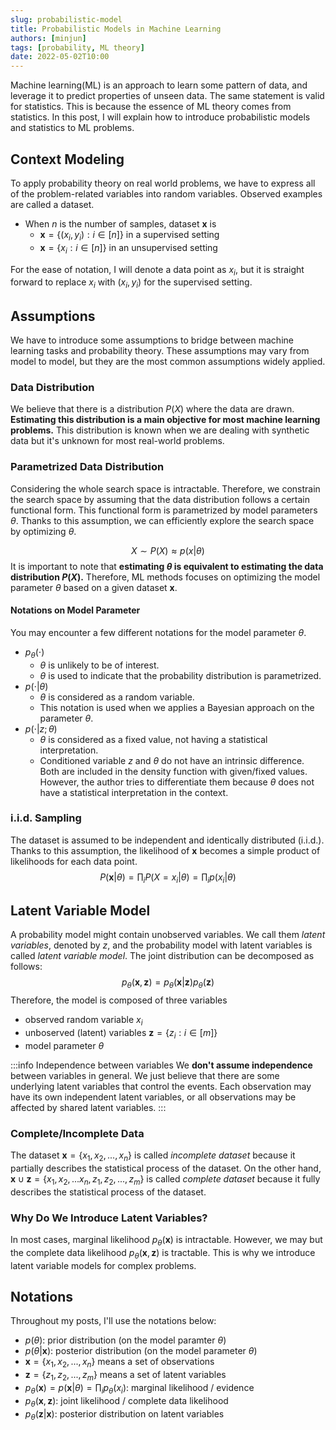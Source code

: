 ```yaml
---
slug: probabilistic-model
title: Probabilistic Models in Machine Learning
authors: [minjun]
tags: [probability, ML theory]
date: 2022-05-02T10:00
---
```


Machine learning(ML) is an approach to learn some pattern of data, and leverage it to predict properties of unseen data. The same statement is valid for statistics.
This is because the essence of ML theory comes from statistics. In this post, I will explain how to introduce probabilistic models and statistics to ML problems.

<!--truncate-->

## Context Modeling

To apply probability theory on real world problems, we have to express all of the problem-related variables into random variables. Observed examples are called a dataset.
- When $n$ is the number of samples, dataset $\mathbf{x}$ is
	- $\mathbf{x}=\{(x_i,y_i): i\in [n]\}$ in a supervised setting
	- $\mathbf{x}=\{x_i: i\in[n]\}$ in an unsupervised setting

For the ease of notation, I will denote a data point as $x_i$, but it is straight forward to replace $x_i$ with $(x_i,y_i)$ for the supervised setting.

## Assumptions

We have to introduce some assumptions to bridge between machine learning tasks and probability theory. These assumptions may vary from model to model, but they are the most common assumptions widely applied.

### Data Distribution

We believe that there is a distribution $P(X)$ where the data are drawn. **Estimating this distribution is a main objective for most machine learning problems.** This distribution is known when we are dealing with synthetic data but it's unknown for most real-world problems.

### Parametrized Data Distribution

Considering the whole search space is intractable. Therefore, we constrain the search space by assuming that the data distribution follows a certain functional form. This functional form is parametrized by model parameters $\theta$. Thanks to this assumption, we can efficiently explore the search space by optimizing $\theta$.

$$
X\sim P(X) \approx p(x\vert\theta)
$$
It is important to note that **estimating $\theta$ is equivalent to estimating the data distribution $P(X)$.** Therefore, ML methods focuses on optimizing the model parameter $\theta$ based on a given dataset $\mathbf{x}$.

#### Notations on Model Parameter

You may encounter a few different notations for the model parameter $\theta$.
- $p_\theta(\cdot)$
	- $\theta$ is unlikely to be of interest.
	- $\theta$ is used to indicate that the probability distribution is parametrized.
- $p(\cdot\vert \theta)$
	- $\theta$ is considered as a random variable.
	- This notation is used when we applies a Bayesian approach on the parameter $\theta$.
- $p(\cdot\vert z;\theta)$
	- $\theta$ is considered as a fixed value, not having a statistical interpretation.
	- Conditioned variable $z$ and $\theta$ do not have an intrinsic difference. Both are included in the density function with given/fixed values. However, the author tries to differentiate them because $\theta$ does not have a statistical interpretation in the context.

### i.i.d. Sampling

The dataset is assumed to be independent and identically distributed (i.i.d.). Thanks to this assumption, the likelihood of $\mathbf{x}$ becomes a simple product of likelihoods for each data point.
$$
P(\mathbf{x}\vert\theta)=\prod_i P(X=x_i\vert\theta)=\prod_i p(x_i\vert\theta)
$$

## Latent Variable Model

A probability model might contain unobserved variables. We call them *latent variables*, denoted by $z$, and the probability model with latent variables is called *latent variable model*. The joint distribution can be decomposed as follows:
$$
p_\theta (\mathbf{x},\mathbf{z}) = p_\theta(\mathbf{x}|\mathbf{z}) p_\theta(\mathbf{z})
$$
Therefore, the model is composed of three variables
- observed random variable $x_i$
- unboserved (latent) variables $\mathbf{z}=\{z_{i}:i\in [m]\}$
- model parameter $\theta$

:::info Independence between variables
We **don't assume independence** between variables in general. We just believe that there are some underlying latent variables that control the events. Each observation may have its own independent latent variables, or all observations may be affected by shared latent variables.
:::

### Complete/Incomplete Data

The dataset $\mathbf{x}=\{x_1, x_2, ..., x_n\}$ is called *incomplete dataset* because it partially describes the statistical process of the dataset. On the other hand, $\mathbf{x} \cup \mathbf{z} = \{x_1,x_2,...x_n,z_1,z_2,...,z_m\}$ is called *complete dataset* because it fully describes the statistical process of the dataset.

### Why Do We Introduce Latent Variables?

In most cases, marginal likelihood $p_\theta(\mathbf{x})$ is intractable. However, we may but the complete data likelihood $p_\theta(\mathbf{x},\mathbf{z})$ is tractable. This is why we introduce latent variable models for complex problems.

## Notations

Throughout my posts, I'll use the notations below:

- $p(\theta)$: prior distribution (on the model paramter $\theta$)
- $p(\theta\vert \mathbf{x})$: posterior distribution (on the model parameter $\theta$)
- $\mathbf{x}=\{x_1,x_2,...,x_n\}$ means a set of observations
- $\mathbf{z}= \{z_1,z_2,...,z_m\}$ means a set of latent variables
- $p_{\theta}(\mathbf{x})=p(\mathbf{x}\vert \theta)= \prod_{i}p_{\theta}(x_i)$: marginal likelihood / evidence
- $p_{\theta}(\mathbf{x},\mathbf{z})$: joint likelihood / complete data likelihood
- $p_{\theta}(\mathbf{z}\vert \mathbf{x})$: posterior distribution on latent variables
